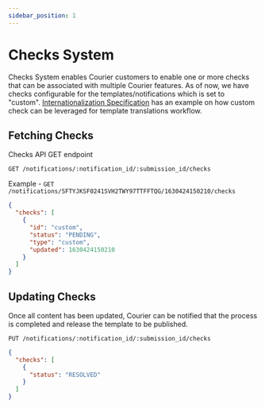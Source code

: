 ```yaml
---
sidebar_position: 1
---
```


# Checks System

Checks System enables Courier customers to enable one or more checks that can be associated with multiple Courier features. As of now, we have checks configurable for the templates/notifications which is set to "custom".
[Internationalization Specification](./internationalization-specification.mdx) has an example on how custom check can be leveraged for template translations workflow.

## Fetching Checks

Checks API GET endpoint

`GET /notifications/:notification_id/:submission_id/checks`

Example - `GET /notifications/SFTYJKSF0241SVH2TWY97TTFFTQG/1630424150210/checks`

```json
{
  "checks": [
    {
      "id": "custom",
      "status": "PENDING",
      "type": "custom",
      "updated": 1630424150210
    }
  ]
}
```

## Updating Checks

Once all content has been updated, Courier can be notified that the process is completed and release the template to be published.

`PUT /notifications/:notification_id/:submission_id/checks`

```json
{
  "checks": [
    {
      "status": "RESOLVED"
    }
  ]
}
```
